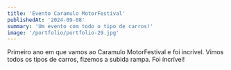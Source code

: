 ```yaml
---
title: 'Evento Caramulo MotorFestival'
publishedAt: '2024-09-08'
summary: 'Um evento com todo o tipo de carros!'
image: '/portfolio/portfolio-29.jpg'
---
```


Primeiro ano em que vamos ao Caramulo MotorFestival e foi incrível. Vimos todos os tipos de carros, fizemos a subida rampa. Foi íncrível!